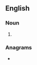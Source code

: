 ==English==

===Noun===
{{head|en|noun plural form}}

# {{plural of|vallecula|lang=en}}

===Anagrams===
* {{anagrams|en|a=aacelllsuv|call values}}